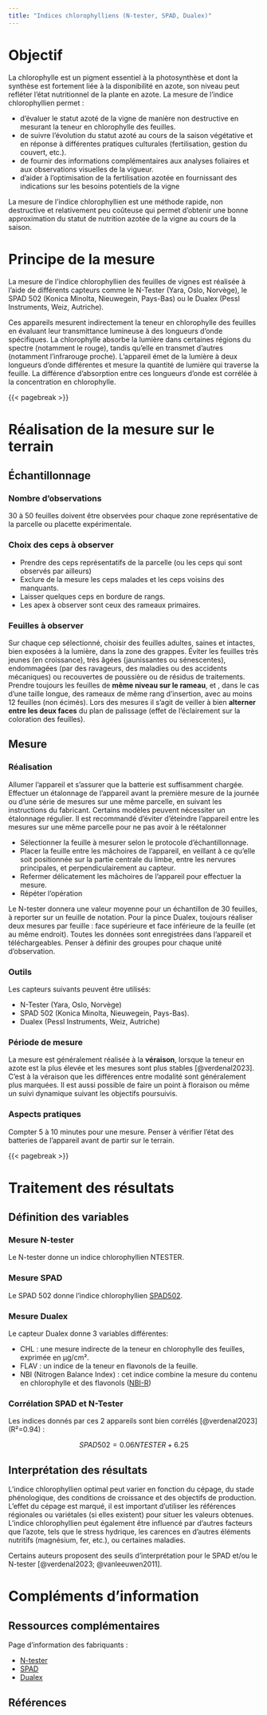 ```yaml
---
title: "Indices chlorophylliens (N-tester, SPAD, Dualex)"
---
```


# Objectif

La chlorophylle est un pigment essentiel à la photosynthèse et dont la synthèse est fortement liée à la disponibilité en azote, son niveau peut refléter l'état nutritionnel de la plante en azote. La mesure de l'indice chlorophyllien permet :

-   d'évaluer le statut azoté de la vigne de manière non destructive en mesurant la teneur en chlorophylle des feuilles.
-   de suivre l'évolution du statut azoté au cours de la saison végétative et en réponse à différentes pratiques culturales (fertilisation, gestion du couvert, etc.).
-   de fournir des informations complémentaires aux analyses foliaires et aux observations visuelles de la vigueur.
-   d'aider à l'optimisation de la fertilisation azotée en fournissant des indications sur les besoins potentiels de la vigne

La mesure de l’indice chlorophyllien est une méthode rapide, non destructive et relativement peu coûteuse qui permet d’obtenir une bonne approximation du statut de nutrition azotée de la vigne au cours de la saison.

# Principe de la mesure

La mesure de l'indice chlorophyllien des feuilles de vignes est réalisée à l'aide de différents capteurs comme le N-Tester (Yara, Oslo, Norvège), le SPAD 502 (Konica Minolta, Nieuwegein, Pays-Bas) ou le Dualex (Pessl Instruments, Weiz, Autriche).

Ces appareils mesurent indirectement la teneur en chlorophylle des feuilles en évaluant leur transmittance lumineuse à des longueurs d'onde spécifiques. La chlorophylle absorbe la lumière dans certaines régions du spectre (notamment le rouge), tandis qu'elle en transmet d'autres (notamment l'infrarouge proche). L'appareil émet de la lumière à deux longueurs d'onde différentes et mesure la quantité de lumière qui traverse la feuille. La différence d'absorption entre ces longueurs d'onde est corrélée à la concentration en chlorophylle.

{{< pagebreak >}}

# Réalisation de la mesure sur le terrain

## Échantillonnage

### Nombre d'observations

30 à 50 feuilles doivent être observées pour chaque zone représentative de la parcelle ou placette expérimentale.

### Choix des ceps à observer

-   Prendre des ceps représentatifs de la parcelle (ou les ceps qui sont observés par ailleurs)
-   Exclure de la mesure les ceps malades et les ceps voisins des manquants.
-   Laisser quelques ceps en bordure de rangs.
-   Les apex à observer sont ceux des rameaux primaires.

### Feuilles à observer

Sur chaque cep sélectionné, choisir des feuilles adultes, saines et intactes, bien exposées à la lumière, dans la zone des grappes. Éviter les feuilles très jeunes (en croissance), très âgées (jaunissantes ou sénescentes), endommagées (par des ravageurs, des maladies ou des accidents mécaniques) ou recouvertes de poussière ou de résidus de traitements. Prendre toujours les feuilles de **même niveau sur le rameau**, et , dans le cas d’une taille longue, des rameaux de même rang d’insertion, avec au moins 12 feuilles (non écimés). Lors des mesures il s’agit de veiller à bien **alterner entre les deux faces** du plan de palissage (effet de l’éclairement sur la coloration des feuilles).

## Mesure

### Réalisation

Allumer l'appareil et s'assurer que la batterie est suffisamment chargée. Effectuer un étalonnage de l'appareil avant la première mesure de la journée ou d'une série de mesures sur une même parcelle, en suivant les instructions du fabricant. Certains modèles peuvent nécessiter un étalonnage régulier. Il est recommandé d'éviter d'éteindre l'appareil entre les mesures sur une même parcelle pour ne pas avoir à le réétalonner

-   Sélectionner la feuille à mesurer selon le protocole d'échantillonnage.
-   Placer la feuille entre les mâchoires de l'appareil, en veillant à ce qu'elle soit positionnée sur la partie centrale du limbe, entre les nervures principales, et perpendiculairement au capteur.
-   Refermer délicatement les mâchoires de l'appareil pour effectuer la mesure.
-   Répéter l'opération

Le N-tester donnera une valeur moyenne pour un échantillon de 30 feuilles, à reporter sur un feuille de notation. Pour la pince Dualex, toujours réaliser deux mesures par feuille : face supérieure et face inférieure de la feuille (et au même endroit). Toutes les données sont enregistrées dans l'appareil et téléchargeables. Penser à définir des groupes pour chaque unité d'observation.

### Outils

Les capteurs suivants peuvent être utilisés:

-   N-Tester (Yara, Oslo, Norvège)
-   SPAD 502 (Konica Minolta, Nieuwegein, Pays-Bas).
-   Dualex (Pessl Instruments, Weiz, Autriche)

### Période de mesure

La mesure est généralement réalisée à la **véraison**, lorsque la teneur en azote est la plus élevée et les mesures sont plus stables [@verdenal2023]. C'est à la véraison que les différences entre modalité sont généralement plus marquées. Il est aussi possible de faire un point à floraison ou même un suivi dynamique suivant les objectifs poursuivis.

### Aspects pratiques

Compter 5 à 10 minutes pour une mesure. Penser à vérifier l'état des batteries de l'appareil avant de partir sur le terrain.

{{< pagebreak >}}

# Traitement des résultats

## Définition des variables

### Mesure N-tester

Le N-tester donne un indice chlorophyllien NTESTER.

### Mesure SPAD

Le SPAD 502 donne l'indice chlorophyllien [SPAD502](https://cropontology.org/term/CO_356:1000332).

### Mesure Dualex

Le capteur Dualex donne 3 variables différentes:

-   CHL : une mesure indirecte de la teneur en chlorophylle des feuilles, exprimée en µg/cm².
-   FLAV : un indice de la teneur en flavonols de la feuille.
-   NBI (Nitrogen Balance Index) : cet indice combine la mesure du contenu en chlorophylle et des flavonols ([NBI-R](https://cropontology.org/term/CO_356:1000341))

### Corrélation SPAD et N-Tester

Les indices donnés par ces 2 appareils sont bien corrélés [@verdenal2023] (R²=0.94) :

$$ SPAD502 = 0.06NTESTER + 6.25 $$

## Interprétation des résultats

L'indice chlorophyllien optimal peut varier en fonction du cépage, du stade phénologique, des conditions de croissance et des objectifs de production. L'effet du cépage est marqué, il est important d'utiliser les références régionales ou variétales (si elles existent) pour situer les valeurs obtenues. L'indice chlorophyllien peut également être influencé par d'autres facteurs que l'azote, tels que le stress hydrique, les carences en d'autres éléments nutritifs (magnésium, fer, etc.), ou certaines maladies.

Certains auteurs proposent des seuils d'interprétation pour le SPAD et/ou le N-tester [@verdenal2023; @vanleeuwen2011].

# Compléments d'information

## Ressources complémentaires

Page d'information des fabriquants :

-   [N-tester](https://www.yara.fr/fertilisation/outils-et-services/n-tester/)
-   [SPAD](https://sensing.konicaminolta.eu/mi-fr/produits/couleur/chlorophylle-metre/spad-502plus)
-   [Dualex](https://metos.global/fr/dualex/)

## Références

